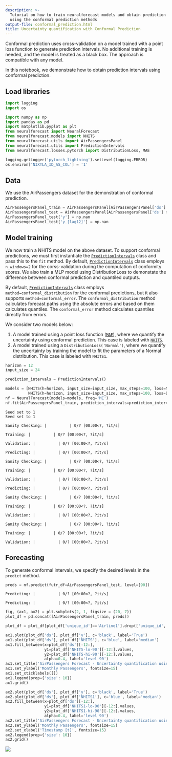 ```yaml
---
description: >-
  Tutorial on how to train neuralforecast models and obtain prediction intervals
  using the conformal prediction methods
output-file: conformal_prediction.html
title: Uncertainty quantification with Conformal Prediction
---
```



Conformal prediction uses cross-validation on a model trained with a
point loss function to generate prediction intervals. No additional
training is needed, and the model is treated as a black box. The
approach is compatible with any model.

In this notebook, we demonstrate how to obtain prediction intervals
using conformal prediction.

## Load libraries

```python
import logging
import os

import numpy as np
import pandas as pd
import matplotlib.pyplot as plt
from neuralforecast import NeuralForecast
from neuralforecast.models import NHITS
from neuralforecast.utils import AirPassengersPanel
from neuralforecast.utils import PredictionIntervals
from neuralforecast.losses.pytorch import DistributionLoss, MAE
```


```python
logging.getLogger('pytorch_lightning').setLevel(logging.ERROR)
os.environ['NIXTLA_ID_AS_COL'] = '1'
```

## Data

We use the AirPassengers dataset for the demonstration of conformal
prediction.

```python
AirPassengersPanel_train = AirPassengersPanel[AirPassengersPanel['ds'] < AirPassengersPanel['ds'].values[-12]].reset_index(drop=True)
AirPassengersPanel_test = AirPassengersPanel[AirPassengersPanel['ds'] >= AirPassengersPanel['ds'].values[-12]].reset_index(drop=True)
AirPassengersPanel_test['y'] = np.nan
AirPassengersPanel_test['y_[lag12]'] = np.nan
```

## Model training

We now train a NHITS model on the above dataset. To support conformal
predictions, we must first instantiate the
[`PredictionIntervals`](https://nixtlaverse.nixtla.io/neuralforecast/utils.html#predictionintervals)
class and pass this to the `fit` method. By default,
[`PredictionIntervals`](https://nixtlaverse.nixtla.io/neuralforecast/utils.html#predictionintervals)
class employs `n_windows=2` for the corss-validation during the
computation of conformity scores. We also train a MLP model using
DistributionLoss to demonstate the difference between conformal
prediction and quantiled outputs.

By default,
[`PredictionIntervals`](https://nixtlaverse.nixtla.io/neuralforecast/utils.html#predictionintervals)
class employs `method=conformal_distribution` for the conformal
predictions, but it also supports `method=conformal_error`. The
`conformal_distribution` method calculates forecast paths using the
absolute errors and based on them calculates quantiles. The
`conformal_error` method calculates quantiles directly from errors.

We consider two models below:

1.  A model trained using a point loss function
    ([`MAE`](https://nixtlaverse.nixtla.io/neuralforecast/losses.pytorch.html#mae)),
    where we quantify the uncertainty using conformal prediction. This
    case is labeled with
    [`NHITS`](https://nixtlaverse.nixtla.io/neuralforecast/models.nhits.html#nhits).
2.  A model trained using a `DistributionLoss('Normal')`, where we
    quantify the uncertainty by training the model to fit the parameters
    of a Normal distribution. This case is labeled with `NHITS1`.

```python
horizon = 12
input_size = 24

prediction_intervals = PredictionIntervals()

models = [NHITS(h=horizon, input_size=input_size, max_steps=100, loss=MAE(), scaler_type="robust"), 
          NHITS(h=horizon, input_size=input_size, max_steps=100, loss=DistributionLoss("Normal", level=[90]), scaler_type="robust")]
nf = NeuralForecast(models=models, freq='ME')
nf.fit(AirPassengersPanel_train, prediction_intervals=prediction_intervals)
```

``` text
Seed set to 1
Seed set to 1
```

``` text
Sanity Checking: |          | 0/? [00:00<?, ?it/s]
```

``` text
Training: |          | 0/? [00:00<?, ?it/s]
```

``` text
Validation: |          | 0/? [00:00<?, ?it/s]
```

``` text
Predicting: |          | 0/? [00:00<?, ?it/s]
```

``` text
Sanity Checking: |          | 0/? [00:00<?, ?it/s]
```

``` text
Training: |          | 0/? [00:00<?, ?it/s]
```

``` text
Validation: |          | 0/? [00:00<?, ?it/s]
```

``` text
Predicting: |          | 0/? [00:00<?, ?it/s]
```

``` text
Sanity Checking: |          | 0/? [00:00<?, ?it/s]
```

``` text
Training: |          | 0/? [00:00<?, ?it/s]
```

``` text
Validation: |          | 0/? [00:00<?, ?it/s]
```

``` text
Sanity Checking: |          | 0/? [00:00<?, ?it/s]
```

``` text
Training: |          | 0/? [00:00<?, ?it/s]
```

``` text
Validation: |          | 0/? [00:00<?, ?it/s]
```

## Forecasting

To generate conformal intervals, we specify the desired levels in the
`predict` method.

```python
preds = nf.predict(futr_df=AirPassengersPanel_test, level=[90])
```

``` text
Predicting: |          | 0/? [00:00<?, ?it/s]
```

``` text
Predicting: |          | 0/? [00:00<?, ?it/s]
```

```python
fig, (ax1, ax2) = plt.subplots(2, 1, figsize = (20, 7))
plot_df = pd.concat([AirPassengersPanel_train, preds])

plot_df = plot_df[plot_df['unique_id']=='Airline1'].drop(['unique_id','trend','y_[lag12]'], axis=1).iloc[-50:]

ax1.plot(plot_df['ds'], plot_df['y'], c='black', label='True')
ax1.plot(plot_df['ds'], plot_df['NHITS'], c='blue', label='median')
ax1.fill_between(x=plot_df['ds'][-12:], 
                 y1=plot_df['NHITS-lo-90'][-12:].values,
                 y2=plot_df['NHITS-hi-90'][-12:].values,
                 alpha=0.4, label='level 90')
ax1.set_title('AirPassengers Forecast - Uncertainty quantification using Conformal Prediction', fontsize=18)
ax1.set_ylabel('Monthly Passengers', fontsize=15)
ax1.set_xticklabels([])
ax1.legend(prop={'size': 10})
ax1.grid()

ax2.plot(plot_df['ds'], plot_df['y'], c='black', label='True')
ax2.plot(plot_df['ds'], plot_df['NHITS1'], c='blue', label='median')
ax2.fill_between(x=plot_df['ds'][-12:], 
                 y1=plot_df['NHITS1-lo-90'][-12:].values,
                 y2=plot_df['NHITS1-hi-90'][-12:].values,
                 alpha=0.4, label='level 90')
ax2.set_title('AirPassengers Forecast - Uncertainty quantification using Normal distribution', fontsize=18)
ax2.set_ylabel('Monthly Passengers', fontsize=15)
ax2.set_xlabel('Timestamp [t]', fontsize=15)
ax2.legend(prop={'size': 10})
ax2.grid()
```

![](/neuralforecast/docs/tutorials/20_conformal_prediction_files/figure-markdown_strict/cell-7-output-1.png)

